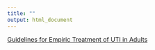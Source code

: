 ```yaml
---
title: ""
output: html_document
---
```

[Guidelines for Empiric Treatment of UTI in Adults](./empiricUTI.pdf)